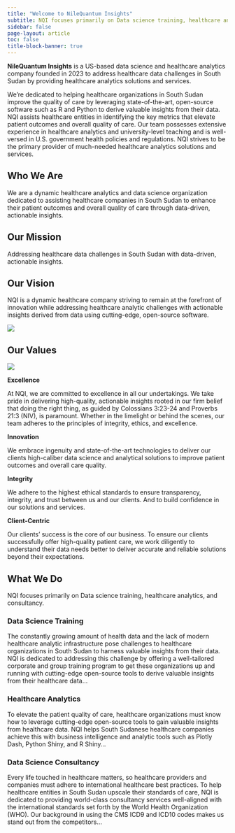 ```yaml
---
title: "Welcome to NileQuantum Insights"
subtitle: NQI focuses primarily on Data science training, healthcare analytics, and consultancy.
sidebar: false
page-layout: article
toc: false
title-block-banner: true
---
```

**NileQuantum Insights** is a US-based data science and healthcare analytics company founded in 2023 to address healthcare data challenges in South Sudan by providing healthcare analytics solutions and services. 

We’re dedicated to helping healthcare organizations in South Sudan improve the quality of care by leveraging state-of-the-art, open-source software such as R and Python to derive valuable insights from their data. NQI assists healthcare entities in identifying the key metrics that elevate patient outcomes and overall quality of care. Our team possesses extensive experience in healthcare analytics and university-level teaching and is well-versed in U.S. government health policies and regulations. NQI strives to be the primary provider of much-needed healthcare analytics solutions and services.

## Who We Are
We are a dynamic healthcare analytics and data science organization dedicated to assisting healthcare companies in South Sudan to enhance their patient outcomes and overall quality of care through data-driven, actionable insights. 

::: {.content-container}
::: {.top-story .purple-background}
::: grid
::: {.g-col-12 .g-col-lg-6 .top-story-text}
 
## Our Mission
Addressing healthcare data challenges in South Sudan with data-driven, actionable insights.

## Our Vision
NQI is a dynamic healthcare company striving to remain at the forefront of innovation while addressing healthcare analytic challenges with actionable insights derived from data using cutting-edge, open-source software.
:::
::: {.g-col-12 .g-col-lg-6 .top-story-img}
![](images/about-img.png)
:::
:::
:::
:::


## Our Values
::: {.content-container}
::: {.top-story .purple-background}
::: grid
::: {.g-col-12 .g-col-lg-6 .top-story-img}
![](images/about-page-img.png)
:::
::: {.g-col-12 .g-col-lg-6 .top-story-text}
**Excellence**

At NQI, we are committed to excellence in all our undertakings. We take pride in delivering high-quality, actionable insights rooted in our firm belief that doing the right thing, as guided by Colossians 3:23-24 and Proverbs 21:3 (NIV), is paramount. Whether in the limelight or behind the scenes, our team adheres to the principles of integrity, ethics, and excellence.
 
**Innovation**

We embrace ingenuity and state-of-the-art technologies to deliver our clients high-caliber data science and analytical solutions to improve patient outcomes and overall care quality.

**Integrity**

We adhere to the highest ethical standards to ensure transparency, integrity, and trust between us and our clients. And to build confidence in our solutions and services.

**Client-Centric**

Our clients’ success is the core of our business. To ensure our clients successfully offer high-quality patient care, we work diligently to understand their data needs better to deliver accurate and reliable solutions beyond their expectations.

:::

:::
:::
:::


## What We Do
NQI focuses primarily on Data science training, healthcare analytics, and consultancy. 

### Data Science Training
The constantly growing amount of health data and the lack of modern healthcare analytic infrastructure pose challenges to healthcare organizations in South Sudan to harness valuable insights from their data. NQI is dedicated to addressing this challenge by offering a well-tailored corporate and group training program to get these organizations up and running with cutting-edge open-source tools to derive valuable insights from their healthcare data...

### Healthcare Analytics
To elevate the patient quality of care, healthcare organizations must know how to leverage cutting-edge open-source tools to gain valuable insights from healthcare data. NQI helps South Sudanese healthcare companies achieve this with business intelligence and analytic tools such as Plotly Dash, Python Shiny, and R Shiny...


### Data Science Consultancy
Every life touched in healthcare matters, so healthcare providers and companies must adhere to international healthcare best practices. To help healthcare entities in South Sudan upscale their standards of care, NQI is dedicated to providing world-class consultancy services well-aligned with the international standards set forth by the World Health Organization (WHO). Our background in using the CMS ICD9 and ICD10 codes makes us stand out from the competitors...







